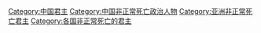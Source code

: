 [[Category:中国君主|Category:中国君主]]
[[Category:中国非正常死亡政治人物|Category:中国非正常死亡政治人物]]
[[Category:亚洲非正常死亡君主|Category:亚洲非正常死亡君主]]
[[Category:各国非正常死亡的君主|Category:各国非正常死亡的君主]]
